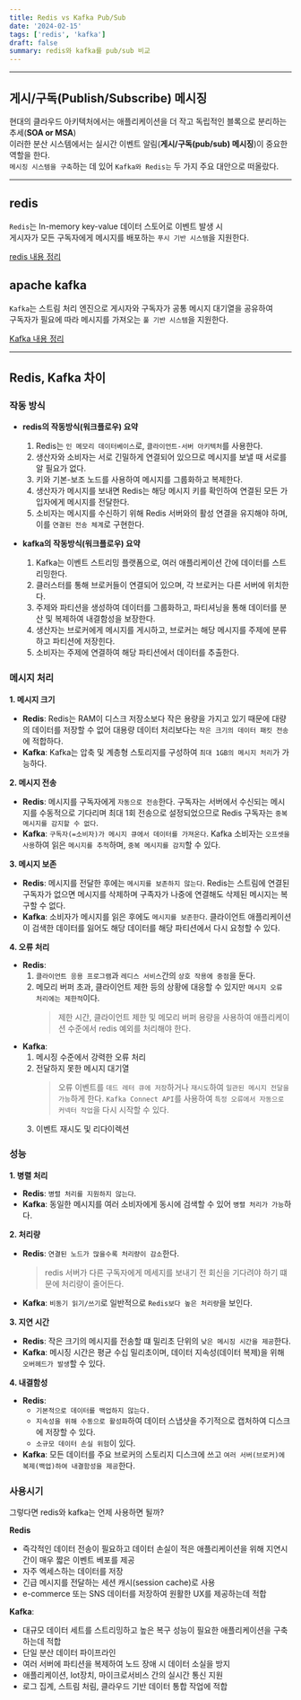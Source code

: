 ```yaml
---
title: Redis vs Kafka Pub/Sub
date: '2024-02-15'
tags: ['redis', 'kafka']
draft: false
summary: redis와 kafka를 pub/sub 비교
---
```


<TOCInline toc={props.toc} toHeading={4} />

---

## 게시/구독(Publish/Subscribe) 메시징

현대의 클라우드 아키텍처에서는 애플리케이션을 더 작고 독립적인 블록으로 분리하는 추세(**SOA or MSA**)  
이러한 분산 시스템에서는 실시간 이벤트 알림(**게시/구독(pub/sub) 메시징**)이 중요한 역할을 한다.  
`메시징 시스템을 구축`하는 데 있어 `Kafka와 Redis는` 두 가지 주요 대안으로 떠올랐다.

---

## redis

`Redis`는 In-memory key-value 데이터 스토어로 이벤트 발생 시   
게시자가 모든 구독자에게 메시지를 배포하는 `푸시 기반 시스템`을 지원한다.

[redis 내용 정리](/blog/ddp/about-redis)

## apache kafka

`Kafka`는 스트림 처리 엔진으로 게시자와 구독자가 공통 메시지 대기열을 공유하여  
구독자가 필요에 따라 메시지를 가져오는 `풀 기반 시스템`을 지원한다.

[Kafka 내용 정리](/blog/ddp/about-apache-kafka)

---

## Redis, Kafka 차이

### 작동 방식

- **redis의 작동방식(워크플로우) 요약**

  1. Redis는 `인 메모리 데이터베이스`로, `클라이언트-서버 아키텍처`를 사용한다.
  2. 생산자와 소비자는 서로 긴밀하게 연결되어 있으므로 메시지를 보낼 때 서로를 알 필요가 없다.
  3. 키와 기본-보조 노드를 사용하여 메시지를 그룹화하고 복제한다.
  4. 생산자가 메시지를 보내면 Redis는 해당 메시지 키를 확인하여 연결된 모든 가입자에게 메시지를 전달한다.
  5. 소비자는 메시지를 수신하기 위해 Redis 서버와의 활성 연결을 유지해야 하며, 이를 `연결된 전송 체계`로 구현한다.

- **kafka의 작동방식(워크플로우) 요약**

  1.  Kafka는 이벤트 스트리밍 플랫폼으로, 여러 애플리케이션 간에 데이터를 스트리밍한다.
  2.  클러스터를 통해 브로커들이 연결되어 있으며, 각 브로커는 다른 서버에 위치한다.
  3.  주제와 파티션을 생성하여 데이터를 그룹화하고, 파티셔닝을 통해 데이터를 분산 및 복제하여 내결함성을 보장한다.
  4.  생산자는 브로커에게 메시지를 게시하고, 브로커는 해당 메시지를 주제에 분류하고 파티션에 저장힌다.
  5.  소비자는 주제에 연결하여 해당 파티션에서 데이터를 추출한다.

### 메시지 처리

**1. 메시지 크기**

- **Redis**: Redis는 RAM이 디스크 저장소보다 작은 용량을 가지고 있기 때문에 대량의 데이터를 저장할 수 없어 대용량 데이터 처리보다는 `작은 크기의 데이터 패킷 전송`에 적합하다.
- **Kafka**: Kafka는 압축 및 계층형 스토리지를 구성하여 `최대 1GB의 메시지 처리`가 가능하다.

**2. 메시지 전송**

- **Redis**: 메시지를 구독자에게 `자동으로 전송`한다. 구독자는 서버에서 수신되는 메시지를 수동적으로 기다리며 최대 1회 전송으로 설정되었으므로 Redis 구독자는 `중복 메시지를 감지할 수 없다`.
- **Kafka**: `구독자(=소비자)가 메시지 큐에서 데이터를 가져온다`. Kafka 소비자는 `오프셋을 사용`하여 읽은 `메시지를 추적`하며, `중복 메시지를 감지`할 수 있다.

**3. 메시지 보존**

- **Redis**: 메시지를 전달한 후에는 `메시지를 보존하지 않는다`. Redis는 스트림에 연결된 구독자가 없으면 메시지를 삭제하며 구족자가 나중에 연결해도 삭제된 메시지는 복구할 수 없다.
- **Kafka**: 소비자가 메시지를 읽은 후에도 `메시지를 보존한다`. 클라이언트 애플리케이션이 검색한 데이터를 잃어도 해당 데이터를 해당 파티션에서 다시 요청할 수 있다.

**4. 오류 처리**

- **Redis**:
  1. `클라이언트 응용 프로그램`과 `레디스 서비스`간의 `상호 작용에 중점`을 둔다.
  2. 메모리 버퍼 초과, 클라이언트 제한 등의 상황에 대응할 수 있지만 `메시지 오류 처리에는 제한적`이다.
     > 제한 시간, 클라이언트 제한 및 메모리 버퍼 용량을 사용하여 애플리케이션 수준에서 redis 예외를 처리해야 한다.
- **Kafka**:
  1. 메시징 수준에서 강력한 오류 처리
  2. 전달하지 못한 메시지 대기열
     > 오류 이벤트를 `데드 레터 큐에 저장`하거나 `재시도`하여 `일관된 메시지 전달을 가능`하게 한다. `Kafka Connect API`를 사용하여 `특정 오류에서 자동으로 커넥터 작업`을 다시 시작할 수 있다.
  3. 이벤트 재시도 및 리다이렉션

### 성능

**1. 병렬 처리**

- **Redis**: `병렬 처리를 지원하지 않는다`.
- **Kafka**: 동일한 메시지를 여러 소비자에게 동시에 검색할 수 있어 `병렬 처리가 가능`하다.

**2. 처리량**

- **Redis**: `연결된 노드가 많을수록 처리량이 감소`한다.
  > redis 서버가 다른 구독자에게 메세지를 보내기 전 회신을 기다려야 하기 떄문에 처리량이 줄어든다.
- **Kafka**: `비동기 읽기/쓰기`로 일반적으로 `Redis보다 높은 처리량`을 보인다.

**3. 지연 시간**

- **Redis**: 작은 크기의 메시지를 전송할 떄 밀리초 단위의 `낮은 메시징 시간을 제공`한다.
- **Kafka**: 메시징 시간은 평균 수십 밀리초이며, 데이터 지속성(데이터 복제)을 위해 `오버헤드가 발생`할 수 있다.

**4. 내결함성**

- **Redis**:
  - `기본적으로 데이터를 백업하지 않는다.`
  - `지속성을 위해 수동으로 활성화`하여 데이터 스냅샷을 주기적으로 캡처하여 디스크에 저장할 수 있다.
  - `소규모 데이터 손실 위험`이 있다.
- **Kafka**: 모든 데이터를 주요 브로커의 스토리지 디스크에 쓰고 `여러 서버(브로커)에 복제(백업)하여 내결함성을 제공`한다.

### 사용시기

그렇다면 redis와 kafka는 언제 사용하면 될까?

**Redis**

- 즉각적인 데이터 전송이 필요하고 데이터 손실이 적은 애플리케이션을 위해 지연시간이 매우 짧은 이벤트 베포를 제공
- 자주 엑세스하는 데이터를 저장
- 긴급 메시지를 전달하는 세션 캐시(session cache)로 사용
- e-commerce 또는 SNS 데이터를 저장하여 원활한 UX를 제공하는데 적합

**Kafka**:

- 대규모 데이터 세트를 스트리밍하고 높은 복구 성능이 필요한 애플리케이션을 구축하는데 적합
- 단일 분산 데이터 파이프라인
- 여러 서버에 파티션을 복제하여 노드 장애 시 데이터 소실을 방지
- 애플리케이션, Iot장치, 마이크로서비스 간의 실시간 통신 지원
- 로그 집계, 스트림 처림, 클라우드 기반 데이터 통합 작업에 적합
